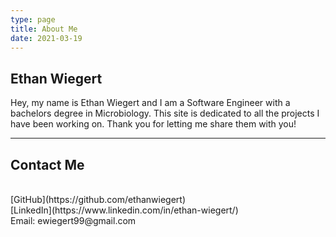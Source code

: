 ```yaml
---
type: page
title: About Me
date: 2021-03-19
---
```


## Ethan Wiegert

Hey, my name is Ethan Wiegert and I am a Software Engineer with a bachelors degree in Microbiology.  This site is dedicated to all the projects I have been working on. Thank you for letting me share them with you!

---
## Contact Me


  <br/>
  [GitHub](https://github.com/ethanwiegert)
  <br />
  [LinkedIn](https://www.linkedin.com/in/ethan-wiegert/)
  <br />
  Email: ewiegert99@gmail.com

